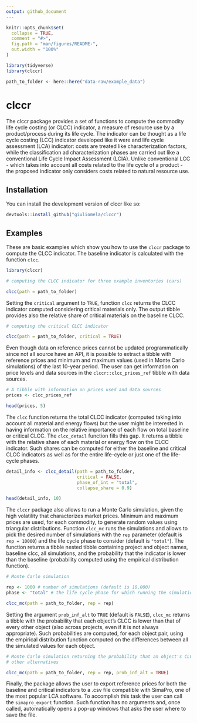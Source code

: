 ```yaml
---
output: github_document
---
```


<!-- README.md is generated from README.Rmd. Please edit that file -->

```r
knitr::opts_chunk$set(
  collapse = TRUE,
  comment = "#>",
  fig.path = "man/figures/README-",
  out.width = "100%"
)
```

```r

library(tidyverse)
library(clccr)

path_to_folder <- here::here("data-raw/example_data")

```


# clccr

<!-- badges: start -->
<!-- badges: end -->

The clccr package provides a set of functions to compute the commodity life cycle costing (or CLCC) indicator, a measure of resource use by a product/process during its life cycle. The indicator can be thought as a life cycle costing (LCC) indicator developed like it were and life cycle assessment (LCA) indicator: costs are treated like characterization factors, while the classification ad characterization phases are carried out like a conventional Life Cycle Impact Assessment (LCIA). Unlike conventional LCC - which takes into account all costs related to the life cycle of a product - the proposed indicator only considers costs related to natural resource use.

## Installation

You can install the development version of clccr like so:

``` r
devtools::install_github("giuliomela/clccr")
```

## Examples

These are basic examples which show you how to use the `clccr` package to compute the CLCC indicator.
The baseline indicator is calculated with the function `clcc`.

```r
library(clccr)

# computing the CLCC indicator for three example inventories (cars)

clcc(path = path_to_folder)


```

Setting the `critical` argument to `TRUE`, function `clcc` returns the CLCC indicator computed
considering critical materials only. The output tibble provides also the relative share of 
critical materials on the baseline CLCC.

```r

# computing the critical CLCC indicator

clcc(path = path_to_folder, critical = TRUE)

```

Even though data on reference prices cannot be updated programmatically since not all source have
an API, it is possible to extract a tibble with reference prices and minimum and maximum values (used
in Monte Carlo simulations) of the last 10-year period. The user can  get information on price levels and data sources in the `clccr::clcc_prices_ref` tibble with data sources.

```r

# A tibble with information on prices used and data sources
prices <- clcc_prices_ref

head(prices, 5)

```

The `clcc` function returns the total CLCC indicator (computed taking into account all material and energy flows) but the user might be interested in having information on the relative importance of each flow on total baseline or critical CLCC. The `clcc_detail` function fills this gap. It returns a tibble with the relative share of each material or energy flow on the CLCC indicator. Such shares can be computed for either the baseline and critical CLCC indicators as well as for the entire life-cycle or just one of the life-cycle phases.

```r

detail_info <- clcc_detail(path = path_to_folder,
                           critical = FALSE,
                           phase_of_int = "total",
                           collapse_share = 0.9)

head(detail_info, 10)


```

The `clccr` package also allows to run a Monte Carlo simulation, given the high volatility that characterizes
market prices. Minimum and maximum prices are used, for each commodity, to generate random values using 
triangular distributions. Function `clcc_mc` runs the simulations and allows to pick the desired
number of simulations with the `rep` parameter (default is `rep = 10000`) and the life cycle phase to consider
(default is `"total"`). The function returns a tibble nested tibble containing project and object names, baseline clcc, all simulations, and the probability that the indicator is lower than the baseline (probability
computed using the empirical distribution function).

```r

# Monte Carlo simulation

rep <- 1000 # number of simulations (default is 10,000)
phase <- "total" # the life cycle phase for which running the simulation

clcc_mc(path = path_to_folder, rep = rep)

```

Setting the argument `prob_inf_alt` to `TRUE` (default is `FALSE`), `clcc_mc` returns a tibble  with the probability that each object's CLCC is lower than that of every other object (also across projects, even if it is not always appropriate). Such probabilities are computed, for each object pair, using the empirical distribution function computed on the differences between all the simulated values for each object.  

```r

# Monte Carlo simulation returning the probability that an object's CLCC is lower/higher than that of the
# other alternatives

clcc_mc(path = path_to_folder, rep = rep, prob_inf_alt = TRUE)

```

Finally, the package allows the user to export reference prices for both the baseline and critical indicators to a .csv file compatible with SimaPro, one of the most popular LCA software. To accomplish this task the user can call the `simapro_export` function. Such function has no arguments and, once called, automatically opens a pop-up windows that asks the user where to save the file.
